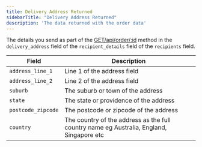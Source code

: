 ```yaml
---
title: Delivery Address Returned 
sidebarTitle: "Delivery Address Returned"
description: 'The data returned with the order data'
---
```


The details you send as part of the [GET/api/order/:id](/api-reference/endpoint/products) method in the `delivery_address` field of the `recipient_details` field of the `recipients` field.

| Field               | Description                                                                              |
| ------------------- | ---------------------------------------------------------------------------------------- |
| `address_line_1`    | Line 1 of the address field                                                              |
| `address_line_2`    | Line 2 of the address field                                                              |
| `suburb`            | The suburb or town of the address                                                        |
| `state`             | The state or providence of the address                                                   |
| `postcode_zipcode`  | The postcode or zipcode of the address                                                   |
| `country`           | The country of the address as the full country name eg Australia, England, Singapore etc |

